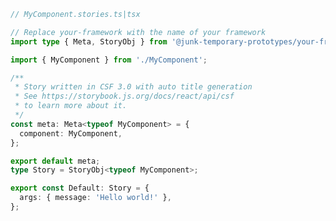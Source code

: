 ```ts
// MyComponent.stories.ts|tsx

// Replace your-framework with the name of your framework
import type { Meta, StoryObj } from '@junk-temporary-prototypes/your-framework';

import { MyComponent } from './MyComponent';

/**
 * Story written in CSF 3.0 with auto title generation
 * See https://storybook.js.org/docs/react/api/csf
 * to learn more about it.
 */
const meta: Meta<typeof MyComponent> = {
  component: MyComponent,
};

export default meta;
type Story = StoryObj<typeof MyComponent>;

export const Default: Story = {
  args: { message: 'Hello world!' },
};
```
